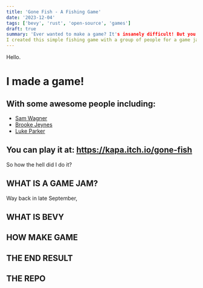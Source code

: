 ```yaml
---
title: 'Gone Fish - A Fishing Game'
date: '2023-12-04'
tags: ['bevy', 'rust', 'open-source', 'games']
draft: true
summary: 'Ever wanted to make a game? It's insanely difficult! But you can do it.
I created this simple fishing game with a group of people for a game jam in order to learn Rust! Find out more below'
---
```


Hello.

# I made a game!  

## With some awesome people including:
- [Sam Wagner](https://github.com/SamBWagner)
- [Brooke Jeynes](https://github.com/BrookJeynes)
- [Luke Parker](https://github.com/Hona)
  
## You can play it at: https://kapa.itch.io/gone-fish

So how the hell did I do it? 

## WHAT IS A GAME JAM?
Way back in late September, 

## WHAT IS BEVY
## HOW MAKE GAME
## THE END RESULT
## THE REPO